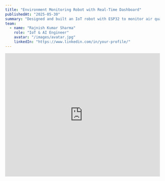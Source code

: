 ```yaml
---
title: "Environment Monitoring Robot with Real-Time Dashboard"
publishedAt: "2025-05-30"
summary: "Designed and built an IoT robot with ESP32 to monitor air quality, temperature, and humidity in real-time, featuring a Next.js-based dashboard and AI-powered insights."
team:
  - name: "Rajnish Kumar Sharma"
    role: "IoT & AI Engineer"
    avatar: "/images/avatar.jpg"
    linkedIn: "https://www.linkedin.com/in/your-profile/"
---
```


<div style={{width: "100%", height: "400px", marginBottom: "2rem"}}>
  <iframe
    width="100%"
    height="400"
    src="https://www.youtube.com/embed/Z6gRyPKLCIs"
    title="Environment Monitoring Robot Demo"
    frameBorder="0"
    allow="accelerometer; autoplay; clipboard-write; encrypted-media; gyroscope; picture-in-picture"
    allowFullScreen
  />
</div>

## Overview

This project involves the design and construction of an IoT-based robot using the ESP32 microcontroller to monitor key environmental parameters such as air quality, temperature, and humidity in real-time. The robot collects sensor data and transmits it wirelessly to a web dashboard for live visualization and analysis.

A C++ backend component manages communication with a FastAPI service that hosts a Large Language Model (LLM). This service processes the sensor data and returns intelligent suggestions and insights, which are displayed on the dashboard.

## Key Features

- **IoT Robot Hardware**: ESP32-based system with air quality, temperature, and humidity sensors.
- **Real-Time Dashboard**: Built with Next.js offering a responsive, soft UI for live monitoring and data analysis.
- **Wireless Communication**: MQTT and HTTP protocols for reliable data transmission.
- **C++ Backend**: Handles communication between the ESP32 data stream and the FastAPI LLM service.
- **FastAPI Service**: Hosts the LLM model that analyzes sensor inputs and generates actionable insights.
- **AI-Powered Recommendations**: Intelligent suggestions to support smart agriculture and environmental awareness.

## Technologies Used

- **ESP32 & C++**: Sensor data acquisition and backend communication.
- **FastAPI (Python)**: API service hosting the LLM for sensor data analysis.
- **Next.js & React**: Web dashboard frontend for visualization.
- **MQTT / HTTP**: Protocols for data transport.
- **Sensors**: MQ135 (air quality), DHT11/DHT22 (temperature, humidity).
- **Large Language Model (LLM)**: AI component for insight generation.

## Challenges and Solutions

- **Multi-Language Integration**: Coordinated C++ backend with FastAPI Python service via REST APIs.
- **Sensor Data Accuracy**: Applied calibration and filtering to ensure reliable measurements.
- **Real-Time UI Updates**: Used React hooks and optimized state management for smooth dashboard performance.
- **Robust Communication**: Designed fault-tolerant messaging to handle network variability.

## Outcome

The system delivers a robust environmental monitoring solution with real-time data visualization and AI-powered insights. It enables users to make data-driven decisions for agriculture and climate-related applications, with a modular architecture supporting future expansions.
